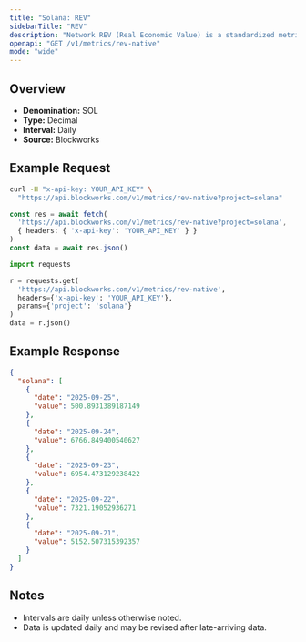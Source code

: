 ```yaml
---
title: "Solana: REV"
sidebarTitle: "REV"
description: "Network REV (Real Economic Value) is a standardized metric that tracks blockchain value accrual generated by user activity. REV consists of both in-protocol transaction fees and out-of-protocol tips that users pay for transaction execution, so it measures the monetary demand to transact onchain."
openapi: "GET /v1/metrics/rev-native"
mode: "wide"
---
```


## Overview

- **Denomination:** SOL
- **Type:** Decimal
- **Interval:** Daily
- **Source:** Blockworks

## Example Request

<CodeGroup>

```bash cURL
curl -H "x-api-key: YOUR_API_KEY" \
  "https://api.blockworks.com/v1/metrics/rev-native?project=solana"
```

```typescript TypeScript
const res = await fetch(
  'https://api.blockworks.com/v1/metrics/rev-native?project=solana',
  { headers: { 'x-api-key': 'YOUR_API_KEY' } }
)
const data = await res.json()
```

```python Python
import requests

r = requests.get(
  'https://api.blockworks.com/v1/metrics/rev-native',
  headers={'x-api-key': 'YOUR_API_KEY'},
  params={'project': 'solana'}
)
data = r.json()
```

</CodeGroup>

## Example Response

```json
{
  "solana": [
    {
      "date": "2025-09-25",
      "value": 500.8931389187149
    },
    {
      "date": "2025-09-24",
      "value": 6766.849400540627
    },
    {
      "date": "2025-09-23",
      "value": 6954.473129238422
    },
    {
      "date": "2025-09-22",
      "value": 7321.19052936271
    },
    {
      "date": "2025-09-21",
      "value": 5152.507315392357
    }
  ]
}
```

## Notes
- Intervals are daily unless otherwise noted.
- Data is updated daily and may be revised after late-arriving data.